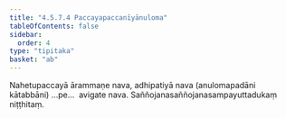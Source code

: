 ```yaml
---
title: "4.5.7.4 Paccayapaccanīyānuloma"
tableOfContents: false
sidebar:
  order: 4
type: "tipitaka"
basket: "ab"
---
```



<DynamicBreadcrumb />

<Division number="115">

<Paragraph number="1605">
Nahetupaccayā ārammaṇe nava, adhipatiyā nava (anulomapadāni kātabbāni) …pe…  avigate nava.

</Paragraph>
</Division>

<Paragraph number="1606" type="center">
Saññojanasaññojanasampayuttadukaṃ niṭṭhitaṃ.
</Paragraph>
